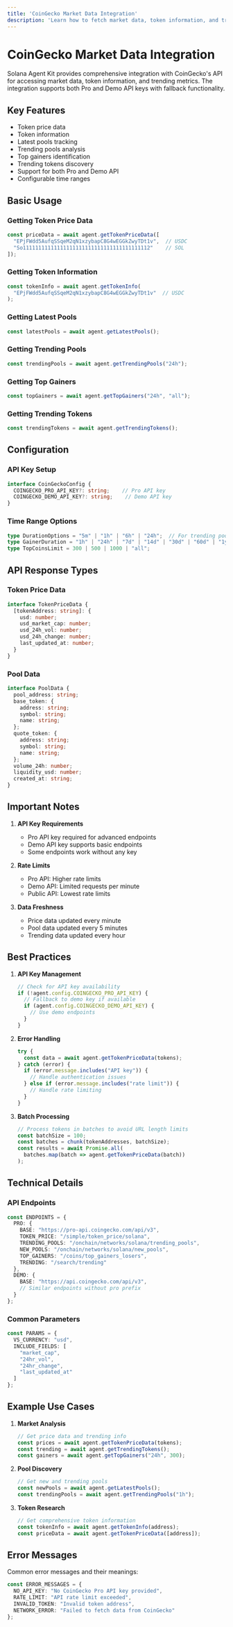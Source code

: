 ```yaml
---
title: 'CoinGecko Market Data Integration'
description: 'Learn how to fetch market data, token information, and trends using CoinGecko'
---
```


# CoinGecko Market Data Integration

Solana Agent Kit provides comprehensive integration with CoinGecko's API for accessing market data, token information, and trending metrics. The integration supports both Pro and Demo API keys with fallback functionality.

## Key Features

- Token price data
- Token information
- Latest pools tracking
- Trending pools analysis
- Top gainers identification
- Trending tokens discovery
- Support for both Pro and Demo API
- Configurable time ranges

## Basic Usage

### Getting Token Price Data

```typescript
const priceData = await agent.getTokenPriceData([
  "EPjFWdd5AufqSSqeM2qN1xzybapC8G4wEGGkZwyTDt1v",  // USDC
  "So11111111111111111111111111111111111111112"    // SOL
]);
```

### Getting Token Information

```typescript
const tokenInfo = await agent.getTokenInfo(
  "EPjFWdd5AufqSSqeM2qN1xzybapC8G4wEGGkZwyTDt1v"  // USDC
);
```

### Getting Latest Pools

```typescript
const latestPools = await agent.getLatestPools();
```

### Getting Trending Pools

```typescript
const trendingPools = await agent.getTrendingPools("24h");
```

### Getting Top Gainers

```typescript
const topGainers = await agent.getTopGainers("24h", "all");
```

### Getting Trending Tokens

```typescript
const trendingTokens = await agent.getTrendingTokens();
```

## Configuration

### API Key Setup

```typescript
interface CoinGeckoConfig {
  COINGECKO_PRO_API_KEY?: string;    // Pro API key
  COINGECKO_DEMO_API_KEY?: string;    // Demo API key
}
```

### Time Range Options

```typescript
type DurationOptions = "5m" | "1h" | "6h" | "24h";  // For trending pools
type GainerDuration = "1h" | "24h" | "7d" | "14d" | "30d" | "60d" | "1y";
type TopCoinsLimit = 300 | 500 | 1000 | "all";
```

## API Response Types

### Token Price Data

```typescript
interface TokenPriceData {
  [tokenAddress: string]: {
    usd: number;
    usd_market_cap: number;
    usd_24h_vol: number;
    usd_24h_change: number;
    last_updated_at: number;
  }
}
```

### Pool Data

```typescript
interface PoolData {
  pool_address: string;
  base_token: {
    address: string;
    symbol: string;
    name: string;
  };
  quote_token: {
    address: string;
    symbol: string;
    name: string;
  };
  volume_24h: number;
  liquidity_usd: number;
  created_at: string;
}
```

## Important Notes

1. **API Key Requirements**
   - Pro API key required for advanced endpoints
   - Demo API key supports basic endpoints
   - Some endpoints work without any key

2. **Rate Limits**
   - Pro API: Higher rate limits
   - Demo API: Limited requests per minute
   - Public API: Lowest rate limits

3. **Data Freshness**
   - Price data updated every minute
   - Pool data updated every 5 minutes
   - Trending data updated every hour

## Best Practices

1. **API Key Management**
   ```typescript
   // Check for API key availability
   if (!agent.config.COINGECKO_PRO_API_KEY) {
     // Fallback to demo key if available
     if (agent.config.COINGECKO_DEMO_API_KEY) {
       // Use demo endpoints
     }
   }
   ```

2. **Error Handling**
   ```typescript
   try {
     const data = await agent.getTokenPriceData(tokens);
   } catch (error) {
     if (error.message.includes("API key")) {
       // Handle authentication issues
     } else if (error.message.includes("rate limit")) {
       // Handle rate limiting
     }
   }
   ```

3. **Batch Processing**
   ```typescript
   // Process tokens in batches to avoid URL length limits
   const batchSize = 100;
   const batches = chunk(tokenAddresses, batchSize);
   const results = await Promise.all(
     batches.map(batch => agent.getTokenPriceData(batch))
   );
   ```

## Technical Details

### API Endpoints

```typescript
const ENDPOINTS = {
  PRO: {
    BASE: "https://pro-api.coingecko.com/api/v3",
    TOKEN_PRICE: "/simple/token_price/solana",
    TRENDING_POOLS: "/onchain/networks/solana/trending_pools",
    NEW_POOLS: "/onchain/networks/solana/new_pools",
    TOP_GAINERS: "/coins/top_gainers_losers",
    TRENDING: "/search/trending"
  },
  DEMO: {
    BASE: "https://api.coingecko.com/api/v3",
    // Similar endpoints without pro prefix
  }
};
```

### Common Parameters

```typescript
const PARAMS = {
  VS_CURRENCY: "usd",
  INCLUDE_FIELDS: [
    "market_cap",
    "24hr_vol",
    "24hr_change",
    "last_updated_at"
  ]
};
```

## Example Use Cases

1. **Market Analysis**
   ```typescript
   // Get price data and trending info
   const prices = await agent.getTokenPriceData(tokens);
   const trending = await agent.getTrendingTokens();
   const gainers = await agent.getTopGainers("24h", 300);
   ```

2. **Pool Discovery**
   ```typescript
   // Get new and trending pools
   const newPools = await agent.getLatestPools();
   const trendingPools = await agent.getTrendingPools("1h");
   ```

3. **Token Research**
   ```typescript
   // Get comprehensive token information
   const tokenInfo = await agent.getTokenInfo(address);
   const priceData = await agent.getTokenPriceData([address]);
   ```

## Error Messages

Common error messages and their meanings:

```typescript
const ERROR_MESSAGES = {
  NO_API_KEY: "No CoinGecko Pro API key provided",
  RATE_LIMIT: "API rate limit exceeded",
  INVALID_TOKEN: "Invalid token address",
  NETWORK_ERROR: "Failed to fetch data from CoinGecko"
};
```